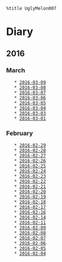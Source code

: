  %title UglyMelon007
= Diary =

== 2016 ==

=== March ===
    * [[2016-03-09]]
    * [[2016-03-08]]
    * [[2016-03-07]]
    * [[2016-03-06]]
    * [[2016-03-05]]
    * [[2016-03-04]]
    * [[2016-03-03]]
    * [[2016-03-01]]

=== February ===
    * [[2016-02-29]]
    * [[2016-02-28]]
    * [[2016-02-27]]
    * [[2016-02-26]]
    * [[2016-02-25]]
    * [[2016-02-24]]
    * [[2016-02-23]]
    * [[2016-02-22]]
    * [[2016-02-21]]
    * [[2016-02-20]]
    * [[2016-02-19]]
    * [[2016-02-18]]
    * [[2016-02-17]]
    * [[2016-02-16]]
    * [[2016-02-14]]
    * [[2016-02-11]]
    * [[2016-02-09]]
    * [[2016-02-08]]
    * [[2016-02-07]]
    * [[2016-02-06]]
    * [[2016-02-05]]
    * [[2016-02-04]]

